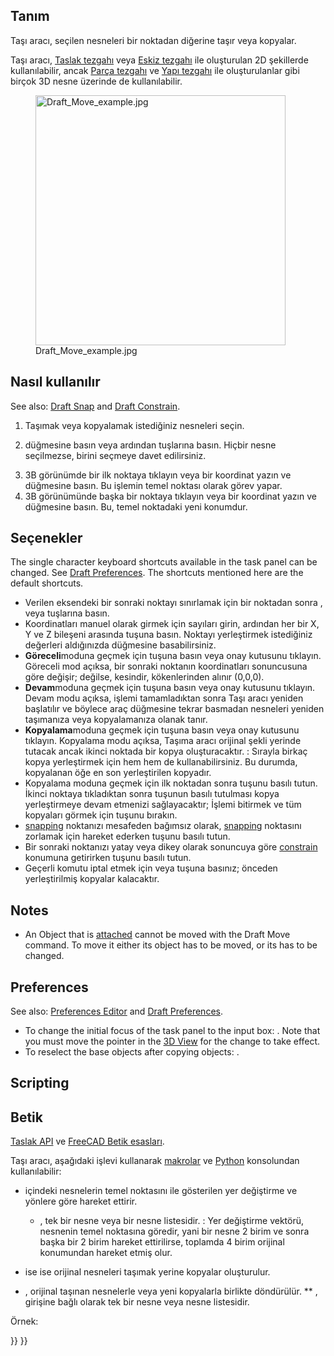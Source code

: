 <languages/>

{{Docnav
|[[Draft_AnnotationStyleEditor|AnnotationStyleEditor]]
|[[Draft_Rotate|Rotate]]
|[[Draft_Workbench|Draft]]
|IconL=Draft_AnnotationStyleEditor.svg
|IconR=Draft_Rotate.svg
|IconC=Workbench_Draft.svg
}}

<div class="mw-translate-fuzzy">
{{GuiCommand/tr
|Name=Draft Move
|Name/tr=Taşı
|MenuLocation=Taslak → Taşı
|Workbenches=[[Draft_Workbench/tr|Taslak]], [[Arch_Workbench/tr|Yapı]]
|Shortcut={{KEY|M}} {{KEY|V}}
|SeeAlso=[[Draft Array/tr|Dizi]], [[Draft PathArray/tr|Yol dizisi]]
|Version=0.7
}}
</div>

<span id="Description"></span>
== Tanım ==

<div class="mw-translate-fuzzy">
Taşı aracı, seçilen nesneleri bir noktadan diğerine taşır veya kopyalar.
</div>

<div class="mw-translate-fuzzy">
Taşı aracı, [[Draft_Workbench/tr|Taslak tezgahı]] veya [[Sketcher_Workbench/tr|Eskiz tezgahı]] ile oluşturulan 2D şekillerde kullanılabilir, ancak [[Part_Workbench/tr|Parça tezgahı]] ve [[Arch_Workbench/tr|Yapı tezgahı]] ile oluşturulanlar gibi birçok 3D nesne üzerinde de kullanılabilir.
</div>

[[Image:Draft_Move_example.jpg|400px]]
<div class="mw-translate-fuzzy">
{{Caption | Bir nesneyi bir noktadan diğer bir noktaya taşıma}}
</div>

<span id="Usage"></span>
== Nasıl kullanılır ==

See also: [[Draft_Snap|Draft Snap]] and [[Draft_Constrain|Draft Constrain]].

<div class="mw-translate-fuzzy">
# Taşımak veya kopyalamak istediğiniz nesneleri seçin. 
# {{Button | [[Image: Draft Move.svg | 16px]] [[Draft Move/tr|Taşı]]}} düğmesine basın veya {{KEY | M}} ardından {{KEY | V}} tuşlarına basın. Hiçbir nesne seçilmezse, birini seçmeye davet edilirsiniz. 
# 3B görünümde bir ilk noktaya tıklayın veya bir koordinat yazın ve {{Button | [[Image: Draft_AddPoint.svg | 16px]] Nokta ekle}} düğmesine basın. Bu işlemin temel noktası olarak görev yapar. 
# 3B görünümünde başka bir noktaya tıklayın veya bir koordinat yazın ve {{Button | [[Image: Draft_AddPoint.svg | 16px]] Nokta}} düğmesine basın. Bu, temel noktadaki yeni konumdur.
</div>

<span id="Options"></span>
== Seçenekler ==

The single character keyboard shortcuts available in the task panel can be changed. See [[Draft_Preferences|Draft Preferences]]. The shortcuts mentioned here are the default shortcuts.

<div class="mw-translate-fuzzy">
* Verilen eksendeki bir sonraki noktayı sınırlamak için bir noktadan sonra {{KEY | X}}, {{KEY | Y}} veya {{KEY | Z}} tuşlarına basın. 
* Koordinatları manuel olarak girmek için sayıları girin, ardından her bir X, Y ve Z bileşeni arasında {{KEY | Enter}} tuşuna basın. Noktayı yerleştirmek istediğiniz değerleri aldığınızda {{Button | [[Image: Draft_AddPoint.svg | 16px]] Nokta ekle}} düğmesine basabilirsiniz. 
* '''Göreceli'''moduna geçmek için {{KEY | R}} tuşuna basın veya onay kutusunu tıklayın. Göreceli mod açıksa, bir sonraki noktanın koordinatları sonuncusuna göre değişir; değilse, kesindir, kökenlerinden alınır (0,0,0). 
* '''Devam'''moduna geçmek için {{KEY | T}} tuşuna basın veya onay kutusunu tıklayın. Devam modu açıksa, işlemi tamamladıktan sonra Taşı aracı yeniden başlatılır ve böylece araç düğmesine tekrar basmadan nesneleri yeniden taşımanıza veya kopyalamanıza olanak tanır. 
* '''Kopyalama'''moduna geçmek için {{KEY | P}} tuşuna basın veya onay kutusunu tıklayın. Kopyalama modu açıksa, Taşıma aracı orijinal şekli yerinde tutacak ancak ikinci noktada bir kopya oluşturacaktır. : Sırayla birkaç kopya yerleştirmek için hem {{KEY | T}} hem de {{KEY | P}} kullanabilirsiniz. Bu durumda, kopyalanan öğe en son yerleştirilen kopyadır. 
* Kopyalama moduna geçmek için ilk noktadan sonra {{KEY | Alt}} tuşunu basılı tutun. İkinci noktaya tıkladıktan sonra {{KEY | Alt}} tuşunun basılı tutulması kopya yerleştirmeye devam etmenizi sağlayacaktır; İşlemi bitirmek ve tüm kopyaları görmek için {{KEY | Alt}} tuşunu bırakın. 
* [[Draft_Snap/tr| snapping]] noktanızı mesafeden bağımsız olarak, [[Draft_Snap | snapping]] noktasını zorlamak için hareket ederken {{KEY | Ctrl}} tuşunu basılı tutun. 
* Bir sonraki noktanızı yatay veya dikey olarak sonuncuya göre [[Draft_Constrain/tr | constrain]] konumuna getirirken {{KEY | Shift}} tuşunu basılı tutun. 
* Geçerli komutu iptal etmek için {{KEY | Esc}} veya {{button | Close}} tuşuna basınız; önceden yerleştirilmiş kopyalar kalacaktır.
</div>

==Notes==

* An Object that is [[Part_EditAttachment|attached]] cannot be moved with the Draft Move command. To move it either its {{PropertyData|Support}} object has to be moved, or its {{PropertyData|Attachment Offset}} has to be changed.

==Preferences==

See also: [[Preferences_Editor|Preferences Editor]] and [[Draft_Preferences|Draft Preferences]].

* To change the initial focus of the task panel to the {{MenuCommand|Length}} input box: {{MenuCommand|Edit → Preferences → Draft → General → Set focus on Length instead of X coordinate}}. Note that you must move the pointer in the [[3D_View|3D View]] for the change to take effect.
* To reselect the base objects after copying objects: {{MenuCommand|Edit → Preferences → Draft → General → Select base objects after copying}}.

==Scripting==

<div class="mw-translate-fuzzy">
== Betik ==
{{Emphasis|Ayrıca bkz.:}} [[Draft API/tr|Taslak API]] ve [[FreeCAD Scripting Basics/tr|FreeCAD Betik esasları]].
</div>

<div class="mw-translate-fuzzy">
Taşı aracı, aşağıdaki işlevi kullanarak [[macros/tr|makrolar]] ve [[Python/tr|Python]] konsolundan kullanılabilir:
</div>

{{Code|code=
moved_list = move(objectslist, vector, copy=False)
}}

<div class="mw-translate-fuzzy">
* {{incode | objectslist}} içindeki nesnelerin temel noktasını {{incode | vector}} ile gösterilen yer değiştirme ve yönlere göre hareket ettirir. 
** {{incode | objectslist}}, tek bir nesne veya bir nesne listesidir. : Yer değiştirme vektörü, nesnenin temel noktasına göredir, yani bir nesne 2 birim ve sonra başka bir 2 birim hareket ettirilirse, toplamda 4 birim orijinal konumundan hareket etmiş olur. 
* {{incode | copy}} ise {{incode | True}} ise orijinal nesneleri taşımak yerine kopyalar oluşturulur. 
* {{incode | movedlist}}, orijinal taşınan nesnelerle veya yeni kopyalarla birlikte döndürülür. ** {{incode | movedlist}}, {{incode | objectslist}} girişine bağlı olarak tek bir nesne veya nesne listesidir.
</div>

Örnek:

{{Code|code=
import FreeCAD as App
import Draft

doc = App.newDocument()

polygon1 = Draft.make_polygon(5, radius=1000)
polygon2 = Draft.make_polygon(3, radius=500)
polygon3 = Draft.make_polygon(6, radius=220)

Draft.move(polygon1, App.Vector(500, 500, 0))
Draft.move(polygon1, App.Vector(500, 500, 0))
Draft.move(polygon2, App.Vector(1000, -1000, 0))
Draft.move(polygon3, App.Vector(-500, -500, 0))

list1 = [polygon1, polygon2, polygon3]

vector = App.Vector(-2000, -2000, 0)
list2 = Draft.move(list1, vector, copy=True)
list3 = Draft.move(list1, -2*vector, copy=True)

doc.recompute()
}}


<div class="mw-translate-fuzzy">
{{Draft Tools navi/tr}}
{{Userdocnavi/tr}}
</div>

{{Draft Tools navi{{#translation:}}}}
{{Userdocnavi{{#translation:}}}}